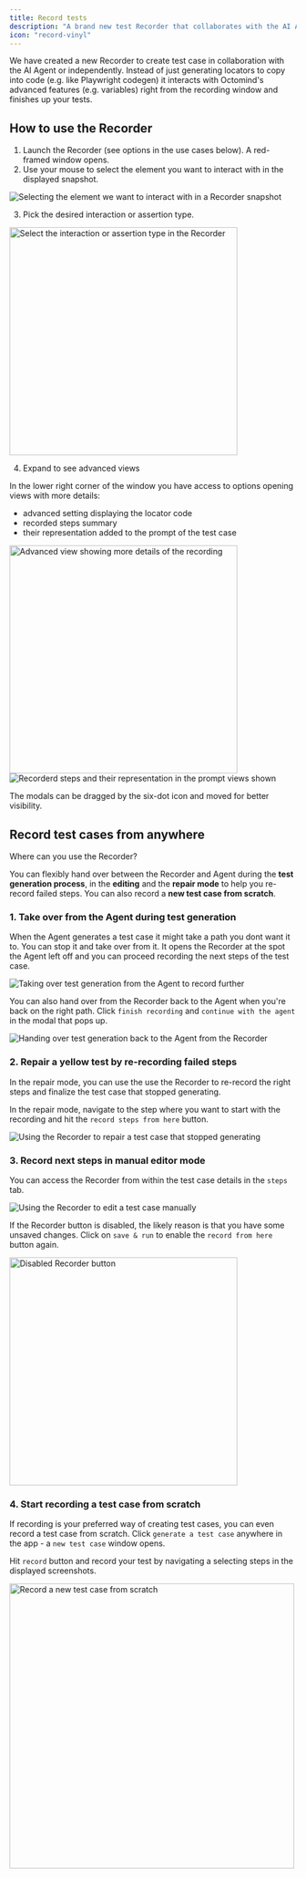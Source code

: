 ```yaml
---
title: Record tests
description: "A brand new test Recorder that collaborates with the AI Agent or works on its own"
icon: "record-vinyl"
---
```


We have created a new Recorder to create test case in collaboration with the AI Agent or independently. Instead of just generating locators to copy into code (e.g. like Playwright codegen) it interacts with Octomind's advanced features (e.g. variables) right from the recording window and finishes up your tests.

## How to use the Recorder

1. Launch the Recorder (see options in the use cases below). A red-framed window opens.
2. Use your mouse to select the element you want to interact with in the displayed snapshot.

<Frame caption="Selecting the element we want to interact with in a Recorder snapshot, 05/2025">
  <img
    src="/images/build/recorder-1-select-element.png"
    alt="Selecting the element we want to interact with in a Recorder snapshot"
  />
</Frame>

3. Pick the desired interaction or assertion type.

<Frame caption="Select the interaction or assertion type in the Recorder, 05/2025">
  <img
    src="/images/build/recorder-2-select-type.png"
    alt="Select the interaction or assertion type in the Recorder"
    width="400"
  />
</Frame>

4. Expand to see advanced views

In the lower right corner of the window you have access to options opening views with more details:

- advanced setting displaying the locator code
- recorded steps summary
- their representation added to the prompt of the test case

<Frame caption="Advanced view showing more details of the recording, 05/2025">
  <img
    src="/images/build/recorder-3-options.gif"
    alt="Advanced view showing more details of the recording"
    width="400"
  />
</Frame>

<div class="mt-8" />

<Frame caption="Recorderd steps and their representation in the prompt views shown, 05/2025">
  <img
    src="/images/build/recorder-4-advanced-views.png"
    alt="Recorderd steps and their representation in the prompt views shown"
  />
</Frame>

The modals can be dragged by the six-dot icon and moved for better visibility.

## Record test cases from anywhere

Where can you use the Recorder?

You can flexibly hand over between the Recorder and Agent during the **test generation process**, in the **editing** and the **repair mode** to help you re-record failed steps. You can also record a **new test case from scratch**.

### 1. Take over from the Agent during test generation

When the Agent generates a test case it might take a path you dont want it to. You can stop it and take over from it. It opens the Recorder at the spot the Agent left off and you can proceed recording  the next steps of the test case.

<Frame caption="Taking over test generation from the Agent to record further, 05/2025">
  <img
    src="/images/build/recorder-take-over.png"
    alt="Taking over test generation from the Agent to record further"
  />
</Frame>

You can also hand over from the Recorder back to the Agent when you're back on the right path. Click `finish recording` and `continue with the agent` in the modal that pops up.

<Frame caption="Handing over test generation back to the Agent from the Recorder, 05/2025">
  <img
    src="/images/build/recorder-hand-back.png"
    alt="Handing over test generation back to the Agent from the Recorder"
  />
</Frame>

### 2. Repair a yellow test by re-recording failed steps

In the repair mode, you can use the use the Recorder to re-record the right steps and finalize the test case that stopped generating.

In the repair mode, navigate to the step where you want to start with the recording and hit the `record steps from here` button.

<Frame caption="Using the Recorder to repair a test case that stop generating, 05/2025">
  <img
    src="/images/build/recorder-repair.png"
    alt="Using the Recorder to repair a test case that stopped generating"
  />
</Frame>

### 3. Record next steps in manual editor mode

You can access the Recorder from within the test case details in the `steps` tab. 

<Frame caption="Using the Recorder to edit a test case manually, 05/2025">
  <img
    src="/images/build/recorder-editor.png"
    alt="Using the Recorder to edit a test case manually"
  />
</Frame>

If the Recorder button is disabled, the likely reason is that you have some unsaved changes. Click on `save & run` to enable the `record from here` button again.

<Frame caption="Disabled Recorder button, 05/2025">
  <img
    src="/images/build/recorder-disabled.png"
    alt="Disabled Recorder button"
    width="400"
  />
</Frame>

### 4. Start recording a test case from scratch

If recording is your preferred way of creating test cases, you can even record a test case from scratch. Click `generate a test case` anywhere in the app - a `new test case` window opens.

Hit `record` button and record your test by navigating a selecting steps in the displayed screenshots.

<Frame caption="Record a new test case from scratch - button in test case window, 05/2025">
  <img
    src="/images/build/recorder-from-scratch.png"
    alt="Record a new test case from scratch"
    width="500"
  />
</Frame>
